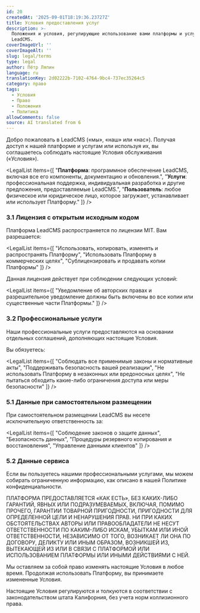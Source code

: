 ```yaml
---
id: 20
createdAt: '2025-09-01T18:19:36.23727Z'
title: Условия предоставления услуг
description: >-
  Положения и условия, регулирующие использование вами платформы и услуг
  LeadCMS.
coverImageUrl: ''
coverImageAlt: ''
slug: legal/terms
type: legal
author: Пётр Ляпин
language: ru
translationKey: 2d02222b-7102-4764-9bc4-737ec35264c5
category: право
tags:
  - Условия
  - Право
  - Положения
  - Политика
allowComments: false
source: AI translated from 6
---
```


<LegalSection title="1. Введение">

Добро пожаловать в LeadCMS («мы», «наш» или «нас»). Получая доступ к нашей платформе и услугам или используя их, вы соглашаетесь соблюдать настоящие Условия обслуживания («Условия»).

</LegalSection>

<LegalSection title="2. Определения">

<LegalList items={[
  "<strong>Платформа</strong>: программное обеспечение LeadCMS, включая все его компоненты, документацию и обновления.",
  "<strong>Услуги</strong>: профессиональная поддержка, индивидуальная разработка и другие предложения, предоставляемые LeadCMS.",
  "<strong>Пользователь</strong>: любое физическое или юридическое лицо, которое загружает, устанавливает или использует Платформу."
]} />

</LegalSection>

<LegalSection title="3. Лицензия и права использования">

### 3.1 Лицензия с открытым исходным кодом

Платформа LeadCMS распространяется по лицензии MIT. Вам разрешается:

<LegalList items={[
  "Использовать, копировать, изменять и распространять Платформу",
  "Использовать Платформу в коммерческих целях",
  "Сублицензировать и продавать копии Платформы"
]} />

Данная лицензия действует при соблюдении следующих условий:

<LegalList items={[
  "Уведомление об авторских правах и разрешительное уведомление должны быть включены во все копии или существенные части Платформы."
]} />

### 3.2 Профессиональные услуги

Наши профессиональные услуги предоставляются на основании отдельных соглашений, дополняющих настоящие Условия.

</LegalSection>

<LegalSection title="4. Обязанности пользователя">

Вы обязуетесь:

<LegalList items={[
  "Соблюдать все применимые законы и нормативные акты",
  "Поддерживать безопасность вашей реализации",
  "Не использовать Платформу в незаконных или вредоносных целях",
  "Не пытаться обходить какие-либо ограничения доступа или меры безопасности"
]} />

</LegalSection>

<LegalSection title="5. Конфиденциальность и данные">

### 5.1 Данные при самостоятельном размещении

При самостоятельном размещении LeadCMS вы несете исключительную ответственность за:

<LegalList items={[
  "Соблюдение законов о защите данных",
  "Безопасность данных",
  "Процедуры резервного копирования и восстановления",
  "Управление данными клиентов"
]} />

### 5.2 Данные сервиса

Если вы пользуетесь нашими профессиональными услугами, мы можем собирать ограниченную информацию, как описано в нашей Политике конфиденциальности.

</LegalSection>

<LegalSection title="6. Отказ от гарантий">

<DisclaimerBox>
ПЛАТФОРМА ПРЕДОСТАВЛЯЕТСЯ «КАК ЕСТЬ», БЕЗ КАКИХ-ЛИБО ГАРАНТИЙ, ЯВНЫХ ИЛИ ПОДРАЗУМЕВАЕМЫХ, ВКЛЮЧАЯ, ПОМИМО ПРОЧЕГО, ГАРАНТИИ ТОВАРНОЙ ПРИГОДНОСТИ, ПРИГОДНОСТИ ДЛЯ ОПРЕДЕЛЕННОЙ ЦЕЛИ И НЕНАРУШЕНИЯ ПРАВ.
</DisclaimerBox>

</LegalSection>

<LegalSection title="7. Ограничение ответственности">

<DisclaimerBox>
НИ ПРИ КАКИХ ОБСТОЯТЕЛЬСТВАХ АВТОРЫ ИЛИ ПРАВООБЛАДАТЕЛИ НЕ НЕСУТ ОТВЕТСТВЕННОСТИ ПО КАКИМ-ЛИБО ИСКАМ, УБЫТКАМ ИЛИ ИНОЙ ОТВЕТСТВЕННОСТИ, НЕЗАВИСИМО ОТ ТОГО, ВОЗНИКАЕТ ЛИ ОНА ПО ДОГОВОРУ, ДЕЛИКТУ ИЛИ ИНЫМ ОБРАЗОМ, ВОЗНИКШЕЙ ИЗ, ВЫТЕКАЮЩЕЙ ИЗ ИЛИ В СВЯЗИ С ПЛАТФОРМОЙ ИЛИ ИСПОЛЬЗОВАНИЕМ ПЛАТФОРМЫ ИЛИ ИНЫМИ ДЕЙСТВИЯМИ С НЕЙ.
</DisclaimerBox>

</LegalSection>

<LegalSection title="8. Изменения Условий">

Мы оставляем за собой право изменять настоящие Условия в любое время. Продолжая использовать Платформу, вы принимаете измененные Условия.

</LegalSection>

<LegalSection title="9. Применимое право">

Настоящие Условия регулируются и толкуются в соответствии с законодательством штата Калифорния, без учета норм коллизионного права.

</LegalSection>

<LegalSection title="10. Контакты">

<ContactInfo type="email" value="legal@leadcms.ai" label="Электронная почта" />

</LegalSection>
